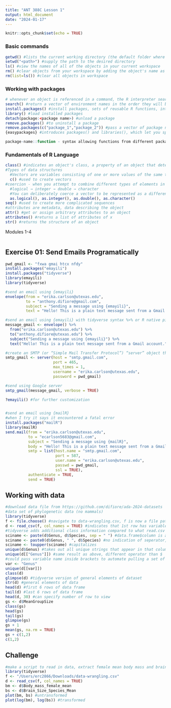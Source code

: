 ```yaml
---
title: "ANT 388C Lesson 1"
output: html_document
date: "2024-01-17"
---
```


```r
knitr::opts_chunk$set(echo = TRUE)
```


### Basic commands
```r
getwd() #lists the current working directory (the default folder where dialog boxes will open and where files and output will be stored unless otherwise specified)
setwd("<path>") #supply the path to the desired directory
ls() #view the names of all of the objects in your current workspace
rm() #clear objects from your workspace by adding the object's name as the argument
rm(list=ls()) #clear all objects in workspace
```

### Working with packages
```r
# whenever an object is referenced in a command, the R interpreter searches for that object in various loaded environments in a particular order and operates on the first one it encounters
search() #return a vector of environment names in the order they will be searched
install.packages() #install packages, sets of reusable R functions, into R
library() #load installed packages
detach(package:<package name>) #unload a package
remove.packages() #to uninstall a package
remove.packages(c("package_1","package_2")) #pass a vector of package names to uninstall multiple
{easypackages} #introduces packages() and libraries(), which let you specify a vector of package names to either install (e.g., packages(c("tidyverse", "magrittr"))) or load (e.g., libraries(c("tidyverse", "magrittr")))

package-name::function - syntax allowing functions from different packages with the same name to be called explicitly
```

### Fundamentals of R Language
```r
class() #indicates an object's class, a property of an object that determines how generic functions operate with it
#Types of data structures
  #Vectors are variables consisting of one or more values of the same type
  c() #used to create vectors
#coercion - when you attempt to combine different types of elements in the same vector, they are coerced to all be of the same type - the most restrictive that can accommodate all of the elements 
  #logical → integer → double → character
  #You can deliberately coerce a vector to be represented as a different base type with as.*()
  as.logical(), as.integer(), as.double(), as.character()
seq() #used to create more complicated sequences
#attributes are metadata, data describing the object
attr() #get or assign arbitrary attributes to an object
attributes() #returns a list of attributes of x
str() #returns the structure of an object
```

Modules 1-4
```r

```

## Exercise 01: Send Emails Programatically

```r
pwd_gmail <- "fxwa gmai htcx nfdy"
install.packages("emayili")
install.packages("tidyverse")
library(emayili)
library(tidyverse)

#send an email using {emayili}
envelope(from = "erika.carlson@utexas.edu", 
         to = "anthony.difiore@gmail.com", 
         subject = "Sending a message using {emayili}", 
         text = "Hello! This is a plain text message sent from a Gmail account.")

#send an email using {emayili} with tidyverse syntax %>% or R native pipe operator |>
message_gmail <- envelope() %>% 
  from("erika.carlson@utexas.edu") %>% 
  to("anthony.difiore@utexas.edu") %>% 
  subject("Sending a message using {emayili}") %>% 
  text("Hello! This is a plain text message sent from a Gmail account.")

#create an SMTP (or “Simple Mail Transfer Protocol”) “server” object that includes details about how to send a message, i.e., by specifying the email service’s outgoing server host name, a communications port number to use, and user and password information for authenticating use of the server. To use Google’s outgoing email server, set the host to “smtp.gmail.com” and the port to either 465 or 587.
smtp_gmail <- server(host = "smtp.gmail.com", 
                     port = 465, 
                     max_times = 1, 
                     username = "erika.carlson@utexas.edu", 
                     password = pwd_gmail)

#send using Google server
smtp_gmail(message_gmail, verbose = TRUE)

?emayili() #for further customization


#send an email using {mailR}
#when I try it says it encountered a fatal error
install.packages("mailR")
library(mailR)
send.mail(from = "erika.carlson@utexas.edu", 
          to = "ecarlson5683@gmail.com", 
          subject = "Sending a message using {mailR}", 
          body = "Hello! This is a plain text message sent from a Gmail account.", 
          smtp = list(host.name = "smtp.gmail.com", 
                      port = 587, 
                      user.name = "erika.carlson@utexas.edu",
                      passwd = pwd_gmail, 
                      ssl = TRUE), 
          authenticate = TRUE, 
          send = TRUE)

```


## Working with data

```r
#download data file from https://github.com/difiore/ada-2024-datasets
#data set of phylogenetic data (no mammals)
library(tidyverse)
f <- file.choose() #navigate to data-wrangling.csv, f is now a file path
d <- read_csv(f, col_names = TRUE) #indicates that 1st row has variable names 
#tidyverse adds additional class information compared to what read.csv would give
sciname <- paste(d$Genus, d$Species, sep = " ") #data.frame$column is a vector, building scientific name from two columns
sciname <- paste0(d$Genus, " ", d$Species) #no indication of seperator, ability to mix and match
sciname <- toupper(sciname) #capitalizes
unique(d$Genus) #takes out all unique strings that appear in that column
unique(d[["Genus"]]) #same result as above, different operator than $
#could pass variable name inside brackets to automate pulling a set of columns
var <- "Genus"
unique(d[[var]])
class(d)
glimpse(d) #tidyverse version of general elements of dataset
str(d) #general elements of data
head(d) #first 6 rows of data frame
tail(d) #last 6 rows of data frame
head(d, 30) #can specify number of row to view
gs <- d$MeanGroupSize
class(gs)
head(gs)
tail(gs)
glimpse(gs)
gs + 1
mean(gs, na.rm = TRUE)
gs + c(1,2)
c(1,2)
```


## Challenge

```r
#make a script to read in data, extract female mean body mass and brain size, and make a bivariate plot of the relationship between those varaibles on untransformed and log scale
library(tidyverse)
f <- "/Users/erc2866/Downloads/data-wrangling.csv"
d <- read_csv(f, col_names = TRUE)
bm <- d$Body_mass_female_mean
bs <- d$Brain_Size_Species_Mean
plot(bm, bs) #untransformed
plot(log(bm), log(bs)) #transformed
```

